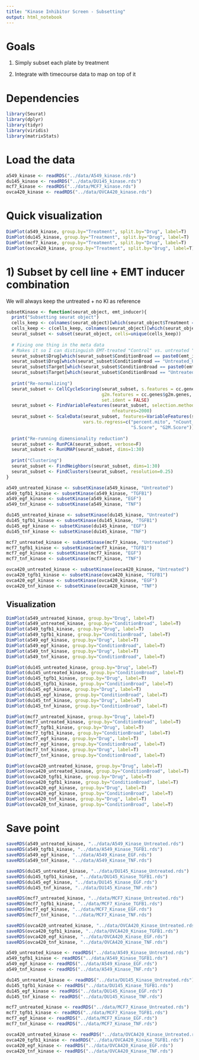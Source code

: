 ```yaml
---
title: "Kinase Inhibitor Screen - Subsetting"
output: html_notebook
---
```


# Goals
1) Simply subset each plate by treatment

2) Integrate with timecourse data to map on top of it

# Dependencies
```r
library(Seurat)
library(dplyr)
library(tidyr)
library(viridis)
library(matrixStats)
```

# Load the data
```r
a549_kinase <- readRDS("../data/A549_kinase.rds")
du145_kinase <- readRDS("../data/DU145_kinase.rds")
mcf7_kinase <- readRDS("../data/MCF7_kinase.rds")
ovca420_kinase <- readRDS("../data/OVCA420_kinase.rds")
```

# Quick visualization

```r
DimPlot(a549_kinase, group.by="Treatment", split.by="Drug", label=T)
DimPlot(du145_kinase, group.by="Treatment", split.by="Drug", label=T)
DimPlot(mcf7_kinase, group.by="Treatment", split.by="Drug", label=T)
DimPlot(ovca420_kinase, group.by="Treatment", split.by="Drug", label=T)
```

# 1) Subset by cell line + EMT inducer combination
We will always keep the untreated + no KI as reference
```r
subsetKinase <- function(seurat_object, emt_inducer){
  print("Subsetting seurat object")
  cells_keep <- colnames(seurat_object)[which(seurat_object$Treatment == emt_inducer)]
  cells_keep <- c(cells_keep, colnames(seurat_object)[which(seurat_object$ConditionBroad == "Untreated_Uninhibited")])
  seurat_subset <- subset(seurat_object, cells=unique(cells_keep))
  
  # Fixing one thing in the meta data
  # Makes it so I can distinguish EMT-treated "Control" vs. untreated "control"
  seurat_subset$Drug[which(seurat_subset$ConditionBroad == paste0(emt_inducer, "_Uninhibited"))] <- paste0("Uninhibited_", emt_inducer)
  seurat_subset$Drug[which(seurat_subset$ConditionBroad == "Untreated_Uninhibited")] <- "Uninhibited_Untreated"
  seurat_subset$Target[which(seurat_subset$ConditionBroad == paste0(emt_inducer, "_Uninhibited"))] <- paste0("Uninhibited_", emt_inducer)
  seurat_subset$Target[which(seurat_subset$ConditionBroad == "Untreated_Uninhibited")] <- "Uninhibited_Untreated"
  
  print("Re-normalizing")
  seurat_subset <- CellCycleScoring(seurat_subset, s.features = cc.genes$s.genes, 
                                    g2m.features = cc.genes$g2m.genes, 
                                    set.ident = FALSE)
  seurat_subset <- FindVariableFeatures(seurat_subset, selection.method = "vst",
                                        nfeatures=2000)
  seurat_subset <- ScaleData(seurat_subset, features=VariableFeatures(seurat_subset),
                             vars.to.regress=c("percent.mito", "nCount_RNA",
                                               "S.Score", "G2M.Score"))
  
  print("Re-running dimensionality reduction")
  seurat_subset <- RunPCA(seurat_subset, verbose=F)
  seurat_subset <- RunUMAP(seurat_subset, dims=1:30)
  
  print("Clustering")
  seurat_subset <- FindNeighbors(seurat_subset, dims=1:30)
  seurat_subset <- FindClusters(seurat_subset, resolution=0.25)
}
```

```r
a549_untreated_kinase <- subsetKinase(a549_kinase, "Untreated")
a549_tgfb1_kinase <- subsetKinase(a549_kinase, "TGFB1")
a549_egf_kinase <- subsetKinase(a549_kinase, "EGF")
a549_tnf_kinase <- subsetKinase(a549_kinase, "TNF")

du145_untreated_kinase <- subsetKinase(du145_kinase, "Untreated")
du145_tgfb1_kinase <- subsetKinase(du145_kinase, "TGFB1")
du145_egf_kinase <- subsetKinase(du145_kinase, "EGF")
du145_tnf_kinase <- subsetKinase(du145_kinase, "TNF")

mcf7_untreated_kinase <- subsetKinase(mcf7_kinase, "Untreated")
mcf7_tgfb1_kinase <- subsetKinase(mcf7_kinase, "TGFB1")
mcf7_egf_kinase <- subsetKinase(mcf7_kinase, "EGF")
mcf7_tnf_kinase <- subsetKinase(mcf7_kinase, "TNF")

ovca420_untreated_kinase <- subsetKinase(ovca420_kinase, "Untreated")
ovca420_tgfb1_kinase <- subsetKinase(ovca420_kinase, "TGFB1")
ovca420_egf_kinase <- subsetKinase(ovca420_kinase, "EGF")
ovca420_tnf_kinase <- subsetKinase(ovca420_kinase, "TNF")
```

## Visualization
```r
DimPlot(a549_untreated_kinase, group.by="Drug", label=T)
DimPlot(a549_untreated_kinase, group.by="ConditionBroad", label=T)
DimPlot(a549_tgfb1_kinase, group.by="Drug", label=T)
DimPlot(a549_tgfb1_kinase, group.by="ConditionBroad", label=T)
DimPlot(a549_egf_kinase, group.by="Drug", label=T)
DimPlot(a549_egf_kinase, group.by="ConditionBroad", label=T)
DimPlot(a549_tnf_kinase, group.by="Drug", label=T)
DimPlot(a549_tnf_kinase, group.by="ConditionBroad", label=T)
```

```r
DimPlot(du145_untreated_kinase, group.by="Drug", label=T)
DimPlot(du145_untreated_kinase, group.by="ConditionBroad", label=T)
DimPlot(du145_tgfb1_kinase, group.by="Drug", label=T)
DimPlot(du145_tgfb1_kinase, group.by="ConditionBroad", label=T)
DimPlot(du145_egf_kinase, group.by="Drug", label=T)
DimPlot(du145_egf_kinase, group.by="ConditionBroad", label=T)
DimPlot(du145_tnf_kinase, group.by="Drug", label=T)
DimPlot(du145_tnf_kinase, group.by="ConditionBroad", label=T)
```

```r
DimPlot(mcf7_untreated_kinase, group.by="Drug", label=T)
DimPlot(mcf7_untreated_kinase, group.by="ConditionBroad", label=T)
DimPlot(mcf7_tgfb1_kinase, group.by="Drug", label=T)
DimPlot(mcf7_tgfb1_kinase, group.by="ConditionBroad", label=T)
DimPlot(mcf7_egf_kinase, group.by="Drug", label=T)
DimPlot(mcf7_egf_kinase, group.by="ConditionBroad", label=T)
DimPlot(mcf7_tnf_kinase, group.by="Drug", label=T)
DimPlot(mcf7_tnf_kinase, group.by="ConditionBroad", label=T)
```

```r
DimPlot(ovca420_untreated_kinase, group.by="Drug", label=T)
DimPlot(ovca420_untreated_kinase, group.by="ConditionBroad", label=T)
DimPlot(ovca420_tgfb1_kinase, group.by="Drug", label=T)
DimPlot(ovca420_tgfb1_kinase, group.by="ConditionBroad", label=T)
DimPlot(ovca420_egf_kinase, group.by="Drug", label=T)
DimPlot(ovca420_egf_kinase, group.by="ConditionBroad", label=T)
DimPlot(ovca420_tnf_kinase, group.by="Drug", label=T)
DimPlot(ovca420_tnf_kinase, group.by="ConditionBroad", label=T)
```

# Save point
```r
saveRDS(a549_untreated_kinase, "../data/A549_Kinase_Untreated.rds")
saveRDS(a549_tgfb1_kinase, "../data/A549_Kinase_TGFB1.rds")
saveRDS(a549_egf_kinase, "../data/A549_Kinase_EGF.rds")
saveRDS(a549_tnf_kinase, "../data/A549_Kinase_TNF.rds")

saveRDS(du145_untreated_kinase, "../data/DU145_Kinase_Untreated.rds")
saveRDS(du145_tgfb1_kinase, "../data/DU145_Kinase_TGFB1.rds")
saveRDS(du145_egf_kinase, "../data/DU145_Kinase_EGF.rds")
saveRDS(du145_tnf_kinase, "../data/DU145_Kinase_TNF.rds")

saveRDS(mcf7_untreated_kinase, "../data/MCF7_Kinase_Untreated.rds")
saveRDS(mcf7_tgfb1_kinase, "../data/MCF7_Kinase_TGFB1.rds")
saveRDS(mcf7_egf_kinase, "../data/MCF7_Kinase_EGF.rds")
saveRDS(mcf7_tnf_kinase, "../data/MCF7_Kinase_TNF.rds")

saveRDS(ovca420_untreated_kinase, "../data/OVCA420_Kinase_Untreated.rds")
saveRDS(ovca420_tgfb1_kinase, "../data/OVCA420_Kinase_TGFB1.rds")
saveRDS(ovca420_egf_kinase, "../data/OVCA420_Kinase_EGF.rds")
saveRDS(ovca420_tnf_kinase, "../data/OVCA420_Kinase_TNF.rds")
```

```r
a549_untreated_kinase <- readRDS("../data/A549_Kinase_Untreated.rds")
a549_tgfb1_kinase <- readRDS("../data/A549_Kinase_TGFB1.rds")
a549_egf_kinase <- readRDS("../data/A549_Kinase_EGF.rds")
a549_tnf_kinase <- readRDS("../data/A549_Kinase_TNF.rds")

du145_untreated_kinase <- readRDS("../data/DU145_Kinase_Untreated.rds")
du145_tgfb1_kinase <- readRDS("../data/DU145_Kinase_TGFB1.rds")
du145_egf_kinase <- readRDS("../data/DU145_Kinase_EGF.rds")
du145_tnf_kinase <- readRDS("../data/DU145_Kinase_TNF.rds")

mcf7_untreated_kinase <- readRDS("../data/MCF7_Kinase_Untreated.rds")
mcf7_tgfb1_kinase <- readRDS("../data/MCF7_Kinase_TGFB1.rds")
mcf7_egf_kinase <- readRDS("../data/MCF7_Kinase_EGF.rds")
mcf7_tnf_kinase <- readRDS("../data/MCF7_Kinase_TNF.rds")

ovca420_untreated_kinase <- readRDS("../data/OVCA420_Kinase_Untreated.rds")
ovca420_tgfb1_kinase <- readRDS("../data/OVCA420_Kinase_TGFB1.rds")
ovca420_egf_kinase <- readRDS("../data/OVCA420_Kinase_EGF.rds")
ovca420_tnf_kinase <- readRDS("../data/OVCA420_Kinase_TNF.rds")
```




